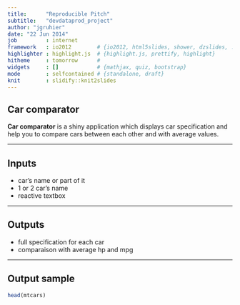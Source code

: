 ```yaml
---
title:      "Reproducible Pitch"
subtitle:   "devdataprod_project"
author: "jgruhier"
date: "22 Jun 2014"
job         : internet
framework   : io2012        # {io2012, html5slides, shower, dzslides, ...}
highlighter : highlight.js  # {highlight.js, prettify, highlight}
hitheme     : tomorrow      # 
widgets     : []            # {mathjax, quiz, bootstrap}
mode        : selfcontained # {standalone, draft}
knit        : slidify::knit2slides
---
```


## Car comparator

**Car comparator** is a shiny application which displays car specification and help you to compare cars between each other and with average values.

---

## Inputs

- car's name or part of it
- 1 or 2 car's name
- reactive textbox

---

## Outputs

- full specification for each car
- comparaison with average hp and mpg

---

## Output sample

```r
head(mtcars)
```

